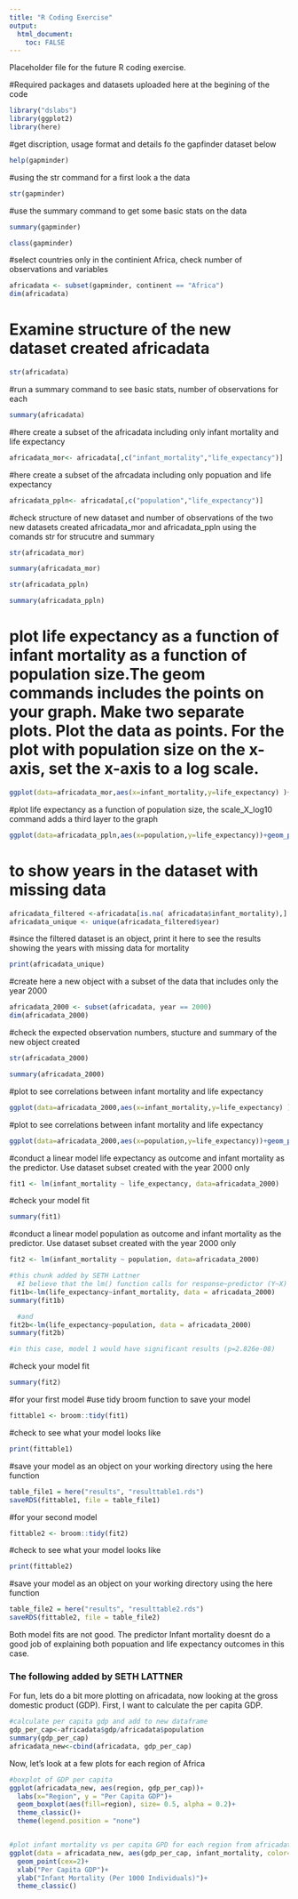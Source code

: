```yaml
---
title: "R Coding Exercise"
output:
  html_document:
    toc: FALSE
---
```


Placeholder file for the future R coding exercise.

#Required packages and datasets uploaded here at the begining of the code
```r
library("dslabs")
library(ggplot2)
library(here)
```


#get discription, usage format and details fo the gapfinder dataset below
```r
help(gapminder)
```

#using the str command for a first look a the data
```r
str(gapminder)
```
#use the summary command to get some basic stats on the data 
```r
summary(gapminder)
```

```r
class(gapminder)
```

#select countries only in the  continient Africa, check number of observations and variables 

```r
africadata <- subset(gapminder, continent == "Africa")
dim(africadata)
```
# Examine structure of the new dataset created africadata
```r
str(africadata)
```
#run a summary command to see basic stats, number of observations for each
```r
summary(africadata)
```
#here create a subset of the africadata including only infant mortality and life expectancy
```r
africadata_mor<- africadata[,c("infant_mortality","life_expectancy")] 
```
#here create a subset of the afrcadata including only popuation and life expectancy
```r
africadata_ppln<- africadata[,c("population","life_expectancy")] 
```
#check structure of new dataset and number of observations of the two new datasets created africadata_mor and africadata_ppln using the comands str for strucutre and summary 
```r
str(africadata_mor)
```

```r
summary(africadata_mor)
```

```r
str(africadata_ppln)
```

```r
summary(africadata_ppln)
```

# plot life expectancy as a function of infant mortality as a function of population size.The geom commands includes the points on your graph.  Make two separate plots. Plot the data as points. For the plot with population size on the x-axis, set the x-axis to a log scale.

```r
ggplot(data=africadata_mor,aes(x=infant_mortality,y=life_expectancy) )+geom_point(lineend="butt", linejoin="round", linemitre=1)
```

#plot life expectancy as a function of population size, the scale_X_log10 command adds a third layer to the graph

```r
ggplot(data=africadata_ppln,aes(x=population,y=life_expectancy))+geom_point(lineend="butt", linejoin="round", linemitre=1) + scale_x_log10("population")

```

# to show years in the dataset  with missing data 

```r
africadata_filtered <-africadata[is.na( africadata$infant_mortality),]
africadata_unique <- unique(africadata_filtered$year)
```
#since the filtered dataset is an object, print it here to see the results showing the years with missing data for mortality 
```r
print(africadata_unique)
```
#create here a new object with a subset of the data that includes only the year 2000

```r
africadata_2000 <- subset(africadata, year == 2000)
dim(africadata_2000)
```

#check the expected observation numbers, stucture and summary of the new object created
```r
str(africadata_2000)
```

```r
summary(africadata_2000)
```

#plot to see correlations between infant mortality and life expectancy 
```r
ggplot(data=africadata_2000,aes(x=infant_mortality,y=life_expectancy) )+geom_point(lineend="butt", linejoin="round", linemitre=1)
```
#plot to see correlations between infant mortality and life expectancy 
```r
ggplot(data=africadata_2000,aes(x=population,y=life_expectancy))+geom_point(lineend="butt", linejoin="round", linemitre=1) + scale_x_log10("population")

```

#conduct a linear model life expectancy as outcome and infant mortality as the predictor. Use dataset subset created with the year 2000 only 

```r
fit1 <- lm(infant_mortality ~ life_expectancy, data=africadata_2000)
```
#check your model fit

```r
summary(fit1)
```

#conduct a linear model population as outcome and infant mortality as the predictor. Use dataset subset created with the year 2000 only 
```r
fit2 <- lm(infant_mortality ~ population, data=africadata_2000)
```

```r
#this chunk added by SETH Lattner
  #I believe that the lm() function calls for response~predictor (Y~X) so the models would be
fit1b<-lm(life_expectancy~infant_mortality, data = africadata_2000)
summary(fit1b)

  #and
fit2b<-lm(life_expectancy~population, data = africadata_2000)
summary(fit2b)

#in this case, model 1 would have significant results (p=2.826e-08)

```

#check your model fit
```r
summary(fit2)
```

#for your first model 
#use tidy broom function to save your model 

```r
fittable1 <- broom::tidy(fit1)
```
#check to see what your model looks like 
```r
print(fittable1)
```
#save your model as an object on your working directory using the here function 
```r
table_file1 = here("results", "resulttable1.rds")
saveRDS(fittable1, file = table_file1)
```

#for your second model 

```r
fittable2 <- broom::tidy(fit2)
```
#check to see what your model looks like 

```r
print(fittable2)
```
#save your model as an object on your working directory using the here function 

```r
table_file2 = here("results", "resulttable2.rds")
saveRDS(fittable2, file = table_file2)
```

Both model fits are not good. The predictor Infant mortality doesnt do a good job of explaining both popuation and life expectancy outcomes in this case.

### The following added by SETH LATTNER

For fun, lets do a bit more plotting on africadata, now looking at the gross domestic product (GDP). First, I want to calculate the per capita GDP.

```r

#calculate per capita gdp and add to new dataframe
gdp_per_cap<-africadata$gdp/africadata$population
summary(gdp_per_cap)
africadata_new<-cbind(africadata, gdp_per_cap)
```

Now, let's look at a few plots for each region of Africa

```r
#boxplot of GDP per capita
ggplot(africadata_new, aes(region, gdp_per_cap))+
  labs(x="Region", y = "Per Capita GDP")+
  geom_boxplot(aes(fill=region), size= 0.5, alpha = 0.2)+
  theme_classic()+
  theme(legend.position = "none")


#plot infant mortality vs per capita GPD for each region from africadata
ggplot(data = africadata_new, aes(gdp_per_cap, infant_mortality, color=region))+
  geom_point(cex=2)+
  xlab("Per Capita GDP")+
  ylab("Infant Mortality (Per 1000 Individuals)")+
  theme_classic()
```